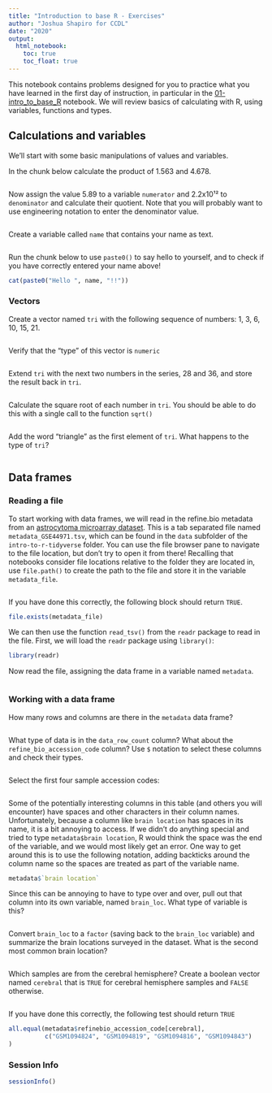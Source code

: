 ```yaml
---
title: "Introduction to base R - Exercises"
author: "Joshua Shapiro for CCDL"
date: "2020"
output:
  html_notebook:
    toc: true
    toc_float: true
---
```


This notebook contains problems designed for you to practice what you have learned in the first day of instruction, in particular in the [01-intro_to_base_R](01-intro_to_base_R-live.Rmd) notebook.
We will review basics of calculating with R, using variables, functions and types.

## Calculations and variables

We'll start with some basic manipulations of values and variables.

In the chunk below calculate the product of 1.563 and 4.678.

```r

```

Now assign the value 5.89 to a variable `numerator` and 2.2x10¹² to `denominator` and calculate their quotient. 
Note that you will probably want to use engineering notation to enter the denominator value.

```r

```

Create a variable called `name` that contains your name as text.

```r

```

Run the chunk below to use `paste0()` to say hello to yourself, and to check if you have correctly entered your name above!

```r
cat(paste0("Hello ", name, "!!"))
```


### Vectors

Create a vector named `tri` with the following sequence of numbers: 1, 3, 6, 10, 15, 21. 

```r

```

Verify that the "type" of this vector is `numeric`

```r

```

Extend `tri` with the next two numbers in the series, 28 and 36, and store the result back in `tri`.

```r

```


Calculate the square root of each number in `tri`. 
You should be able to do this with a single call to the function `sqrt()`

```r

```

Add the word "triangle" as the first element of `tri`.
What happens to the type of `tri`?

```r

```

## Data frames

### Reading a file

To start working with data frames, we will read in the refine.bio metadata from an [astrocytoma microarray dataset](https://www.refine.bio/experiments/GSE44971/gene-expression-data-from-pilocytic-astrocytoma-tumour-samples-and-normal-cerebellum-controls).
This is a tab separated file named `metadata_GSE44971.tsv`, which can be found in the `data` subfolder of the `intro-to-r-tidyverse` folder. 
You can use the file browser pane to navigate to the file location, but don't try to open it from there!
Recalling that notebooks consider file locations relative to the folder they are located in, use `file.path()` to create the path to the file and store it in the variable `metadata_file`.

```r

```

If you have done this correctly, the following block should return `TRUE`.

```r
file.exists(metadata_file)
```

We can then use the function `read_tsv()` from the `readr` package to read in the file.
First, we will load the `readr` package using `library()`:

```r
library(readr)
```

Now read the file, assigning the data frame in a variable named `metadata`.

```r

```

### Working with a data frame

How many rows and columns are there in the `metadata` data frame?

```r

```

What type of data is in the `data_row_count` column?
What about the `refine_bio_accession_code` column?
Use `$` notation to select these columns and check their types.

```r

```

Select the first four sample accession codes:

```r

```



Some of the potentially interesting columns in this table (and others you will encounter) have spaces and other characters in their column names. 
Unfortunately, because a column like `brain location` has spaces in its name, it is a bit annoying to access.
If we didn't do anything special and tried to type `metadata$brain location`, R would think the space was the end of the variable, and we would most likely get an error.
One way to get around this is to use the following notation, adding backticks around the column name so the spaces are treated as part of the variable name.

```r
metadata$`brain location`
```

Since this can be annoying to have to type over and over, pull out that column into its own variable, named `brain_loc`. 
What type of variable is this?
```r

```

Convert `brain_loc` to a `factor` (saving back to the `brain_loc` variable) and summarize the brain locations surveyed in the dataset.
What is the second most common brain location?

```r

```

Which samples are from the cerebral hemisphere? 
Create a boolean vector named `cerebral` that is `TRUE` for cerebral hemisphere samples and `FALSE` otherwise.

```r

```

If you have done this correctly, the following test should return `TRUE`
```r
all.equal(metadata$refinebio_accession_code[cerebral], 
          c("GSM1094824", "GSM1094819", "GSM1094816", "GSM1094843")
)
```



### Session Info

```r
sessionInfo()
```

